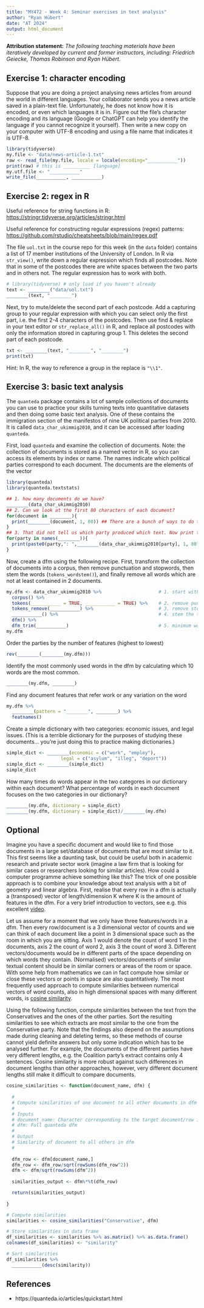 ```yaml
---
title: "MY472 - Week 4: Seminar exercises in text analysis"
author: "Ryan Hübert"
date: "AT 2024"
output: html_document
---
```


**Attribution statement:** _The following teaching materials have been iteratively developed by current and former instructors, including: Friedrich Geiecke, Thomas Robinson and Ryan Hübert._

## Exercise 1: character encoding

Suppose that you are doing a project analysing news articles from around the world in different languages. Your collaborator sends you a news article saved in a plain-text file. Unfortunately, he does not know how it is encoded, or even which languages it is in. Figure out the file's character encoding and its language (Google or ChatGPT can help you identify the language if you cannot recognize it yourself). Then write a new copy on your computer with UTF-8 encoding and using a file name that indicates it is UTF-8.

```r
library(tidyverse)
my.file <- "data/news-article-1.txt"
raw <- read_file(my.file, locale = locale(encoding="___________"))
print(raw) # this is __________ [language]
my.utf.file <- "___________"
write_file(___________, ___________)
```


## Exercise 2: regex in R

Useful reference for string functions in R: <https://stringr.tidyverse.org/articles/stringr.html>

Useful reference for constructing regular expressions (regex) patterns: <https://github.com/rstudio/cheatsheets/blob/main/regex.pdf>


The file `uol.txt` in the course repo for this week (in the `data` folder) contains a list of 17 member institutions of the University of London. In R via `str_view()`, write down a regular expression which finds all postcodes. Note that in some of the postcodes there are white spaces between the two parts and in others not. The regular expression has to work with both.

```r
# library(tidyverse) # only load if you haven't already
text <- ________("data/uol.txt")
________(text, "________") 
```

Next, try to mute/delete the second part of each postcode. Add a capturing group to your regular expression with which you can select only the first part, i.e. the first 2-4 characters of the postcodes. Then use find & replace in your text editor or `str_replace_all()` in R, and replace all postcodes with only the information stored in capturing group 1. This deletes the second part of each postcode.

```r
txt <- ________(text, "________", "________")
print(txt)
```

Hint: In R, the way to reference a group in the replace is `"\\1"`.

## Exercise 3: basic text analysis

The `quanteda` package contains a lot of sample collections of documents you can use to practice your skills turning texts into quantitative datasets and then doing some basic text analysis. One of these contains the immigration section of the manifestos of nine UK political parties from 2010. It is called `data_char_ukimmig2010`, and it can be accessed after loading `quanteda`.

First, load `quanteda` and examine the collection of documents. Note: the collection of documents is stored as a named vector in R, so you can access its elements by index or name. The names indicate which political parties correspond to each document. The documents are the elements of the vector

```r
library(quanteda)
library(quanteda.textstats)

## 1. how many documents do we have?
________(data_char_ukimmig2010)
## 2. Can we look at the first 80 characters of each document?
for(document in ________){
  print(________(document, 1, 80)) ## There are a bunch of ways to do this!
}
## 3. That did not tell us which party produced which text. Now print the party names before the first 80 characters:
for(party in names(________)){
  print(paste0(party,": ",________(data_char_ukimmig2010[party], 1, 80))) ## There are a bunch of ways to do this!
}
```

Now, create a dfm using the following recipe. First, transform the collection of documents into a corpus, then remove punctuation and stopwords, then stem the words (`tokens_wordstem()`), and finally remove all words which are not at least contained in 2 documents. 

```r
my.dfm <- data_char_ukimmig2010 %>%                     # 1. start with the data
  corpus() %>%                                          
  tokens(___________ = TRUE, ___________ = TRUE) %>%    # 2. remove punctuation and numbers
  tokens_remove(___________) %>%                        # 3. remove stopwords (English)
  ___________() %>%                                     # 4. stem the tokens
  dfm() %>%
  dfm_trim(___________)                                 # 5. minimum word frequency = 2
my.dfm
```

Order the parties by the number of features (highest to lowest)

```r
rev(________(________(my.dfm)))
```

Identify the most commonly used words in the dfm by calculating which 10 words are the most common.

```r
________(my.dfm, ________)
```

Find any document features that refer work or any variation on the word 

```r
my.dfm %>% 
  ________(pattern = "________", ________) %>% 
  featnames()
```

Create a simple dictionary with two categories: economic issues, and legal issues. (This is a terrible dictionary for the purposes of studying these documents... you're just doing this to practice making dictionaries.)

```r
simple_dict <- ________(economic = c("work", "employ"), 
                    legal = c("asylum", "illeg", "deport"))
simple_dict <- ________(simple_dict)
simple_dict
```

How many times do words appear in the two categores in our dictionary within each document? What percentage of words in each document focuses on the two categories in our dictionary?

```r
________(my.dfm, dictionary = simple_dict) 
________(my.dfm, dictionary = simple_dict)/________(my.dfm)
```

## Optional

Imagine you have a specific document and would like to find those documents in a large set/database of documents that are most similar to it. This first seems like a daunting task, but could be useful both in academic research and private sector work (imagine a law firm that is looking for similar cases or researchers looking for similar articles). How could a computer programme achieve something like this? The trick of one possible approach is to combine your knowledge about text analysis with a bit of geometry and linear algebra. First, realise that every row in a dfm is actually a (transposed) vector of length/dimension K where K is the amount of features in the dfm. For a very brief introduction to vectors, see e.g. this excellent [video](https://youtu.be/fNk_zzaMoSs).

Let us assume for a moment that we only have three features/words in a dfm. Then every row/document is a 3 dimensional vector of counts and we can think of each document like a point in 3 dimensional space such as the room in which you are sitting. Axis 1 would denote the count of word 1 in the documents, axis 2 the count of word 2, axis 3 the count of word 3. Different vectors/documents would be in different parts of the space depending on which words they contain. (Normalised) vectors/documents of similar textual content should be in similar corners or areas of the room or space. With some help from mathematics we can in fact compute how similar or close these vectors or points in space are also quantitatively. The most frequently used approach to compute similarities between numerical vectors of word counts, also in high dimensional spaces with many different words, is [cosine similarity](https://en.wikipedia.org/wiki/Cosine_similarity).

Using the following function, compute similarities between the text from the Conservatives and the ones of the other parties. Sort the resulting similarities to see which extracts are most similar to the one from the Conservative party. Note that the findings also depend on the assumptions made during cleaning and deleting terms, so these methods of course cannot yield definite answers but only some indication which has to be analysed further. For example, the documents of the different parties have very different lengths, e.g. the Coalition party's extract contains only 4 sentences. Cosine similarity is more robust against such differences in document lengths than other approaches, however, very different document lengths still make it difficult to compare documents.

```r
cosine_similarities <- function(document_name, dfm) {
  
  #
  # Compute similarities of one document to all other documents in dfm
  #
  # Inputs
  # document_name: Character corresponding to the target document/row in the quanteda dfm
  # dfm: Full quanteda dfm
  #
  # Output
  # Similarity of document to all others in dfm
  #
 
  dfm_row <- dfm[document_name,]
  dfm_row <- dfm_row/sqrt(rowSums(dfm_row^2))
  dfm <- dfm/sqrt(rowSums(dfm^2))
  
  similarities_output <- dfm%*%t(dfm_row)

  return(similarities_output)
  
}
```

```r
# Compute similarities
similarities <- cosine_similarities("Conservative", dfm)

# Store similarities in data frame
df_similarities <- similarities %>% as.matrix() %>% as.data.frame()
colnames(df_similarities) <- "similarity"

# Sort similarities
df_similarities %>%
  ___________(desc(similarity))
```


## References

- https://quanteda.io/articles/quickstart.html